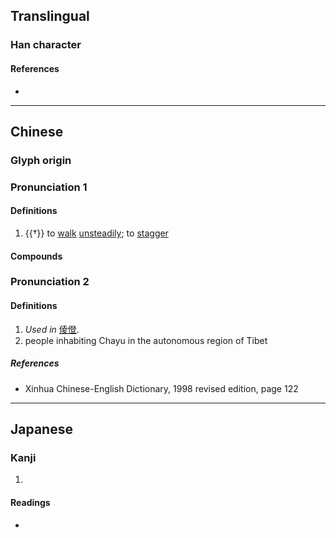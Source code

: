 {{character info/new}}
==Translingual==

===Han character===
{{Han char|rn=9|rad=人|as=12|sn=14|four=|canj=ONOT|ids=⿰亻登}}

====References====
* {{Han ref|kx=0116.270|dkj=01102|dj=0248.050|hdz=10223.020|uh=50DC|ud=20700}}

----

==Chinese==
{{zh-forms}}

===Glyph origin===
{{Han etym}}

===Pronunciation 1===
{{zh-pron
|m=chēng
|mc=1
|oc=2
|cat=
}}

====Definitions====
{{zh-hanzi}}

# {{†}} to [[walk]] [[unsteadily]]; to [[stagger]]

====Compounds====
{{zh-der|儚僜}}

===Pronunciation 2===
{{zh-pron
|m=dèng
|mc=2
|oc=1
|cat=
}}

====Definitions====
{{zh-hanzi}}

# ''Used in'' [[倰僜]].
# people inhabiting Chayu in the autonomous region of Tibet

=====References=====
* Xinhua Chinese-English Dictionary, 1998 revised edition, page 122

----

==Japanese==

===Kanji===
{{ja-kanji|grade=|rs=人12}}

# {{rfdef|ja|sort=人12}}

====Readings====
* {{ja-readings|on=[[とう]] (tō), [[どう]] (dō), [[しょう]] (shō), [[ちょう]] (chō)|kun=[[あがる]] (agaru)}}
